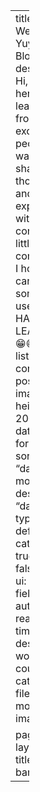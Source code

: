 ---
title: "👋🏻Welcome to Yuyang's Blog"
description: Hi, Yuyang here. After learning from excellent people, I want to share my thoughts and experiences with you to contribute a little to the community. I hope you can find something useful here.  HAPPY LEARNING😁😁!!!
listing:
  contents: posts/Blog
  image-height: 200px
  date-format: iso
  sort: 
    - "date-modified desc"
    - "date desc"
  type: default
  categories: true
  sort-ui: false
  filter-ui: false
  fields: [title, author, reading-time, description, word-count, categories, file-modified, image]
  
page-layout: full
title-block-banner: true
---